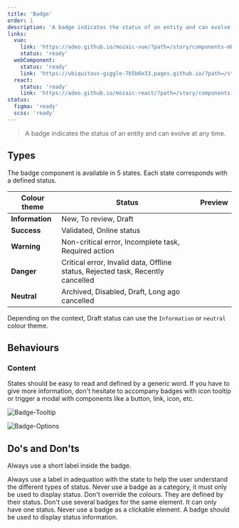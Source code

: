 ```yaml
---
title: 'Badge'
order: 1
description: 'A badge indicates the status of an entity and can evolve at any time.'
links:
  vue:
    link: 'https://adeo.github.io/mozaic-vue/?path=/story/components-mbadge--default'
    status: 'ready'
  webComponent:
    status: 'ready'
    link: 'https://ubiquitous-giggle-7b5b6e33.pages.github.io/?path=/story/components-badge--solid'
  react:
    status: 'ready'
    link: 'https://adeo.github.io/mozaic-react/?path=/story/components-badge'
status:
  figma: 'ready'
  scss: 'ready'
---
```


> A badge indicates the status of an entity and can evolve at any time.

## Types

The badge component is available in 5 states. Each state corresponds with a defined status.

| Colour theme    | Status                                                                          | Preview |
| --------------- | ------------------------------------------------------------------------------- | ------- |
| **Information** | New, To review, Draft                                                           |         |
| **Success**     | Validated, Online status                                                        |         |
| **Warning**     | Non-critical error, Incomplete task, Required action                            |         |
| **Danger**      | Critical error, Invalid data, Offline status, Rejected task, Recently cancelled |         |
| **Neutral**     | Archived, Disabled, Draft, Long ago cancelled                                   |         |

<Highlight type="tips" title="Good to know">

Depending on the context, Draft status can use the `Information` or `neutral` colour theme.

</Highlight>

## Behaviours

### Content

States should be easy to read and defined by a generic word. If you have to give more information, don't hesitate to accompany badges with icon tooltip or trigger a modal with components like a button, link, icon, etc.

![Badge-Tooltip](Badge-Tooltip.png)

![Badge-Options](Badge-Options.png)

## Do's and Don'ts

<HintItem>Always use a short label inside the badge.</HintItem>

<HintItem>
  Always use a label in adequation with the state to help the user understand
  the different types of status.
</HintItem>

<HintItem dont>
  Never use a badge as a category, it must only be used to display status.
</HintItem>

<HintItem dont>
  Don't override the colours. They are defined by their status.
</HintItem>

<HintItem dont>
  Don't use several badges for the same element. It can only have one status.
</HintItem>

<HintItem dont>
  Never use a badge as a clickable element. A badge should be used to display
  status information.
</HintItem>

